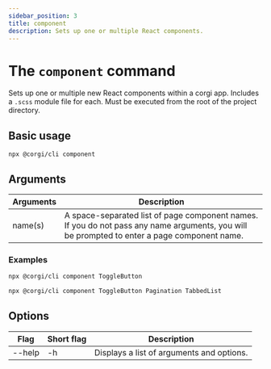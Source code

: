```yaml
---
sidebar_position: 3
title: component
description: Sets up one or multiple React components.
---
```


# The `component` command

Sets up one or multiple new React components within a corgi app. Includes a `.scss` module file for each. Must be executed from the root of the project directory.

## Basic usage
```
npx @corgi/cli component
```

## Arguments

| Arguments   | Description |
| ----------- | ------------- |
| name(s)     | A space-separated list of page component names. If you do not pass any name arguments, you will be prompted to enter a page component name. |

### Examples
```bash
npx @corgi/cli component ToggleButton
```

```bash
npx @corgi/cli component ToggleButton Pagination TabbedList
```

## Options

| Flag        | Short flag | Description   |
| ----------- | -----------| ------------- |
| --help      | -h         | Displays a list of arguments and options. |
